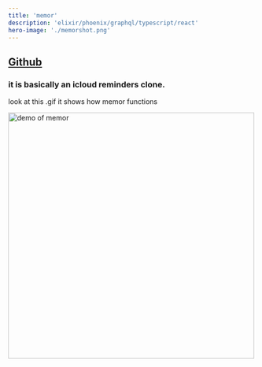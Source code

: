 ```yaml
---
title: 'memor'
description: 'elixir/phoenix/graphql/typescript/react'
hero-image: './memorshot.png'
---
```



## [Github](https://github.com/koashima/memor)


### it is basically an icloud reminders clone.

look at this .gif it shows how memor functions

<img src="https://i.imgur.com/NqULzHG.gif" alt="demo of memor" width="500" style="position: relative" />


